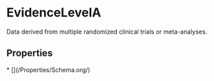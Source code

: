   
# EvidenceLevelA

Data derived from multiple randomized clinical trials or meta-analyses.

## Properties

<Grid>
* [](/Properties/Schema.org/)
</Grid>

